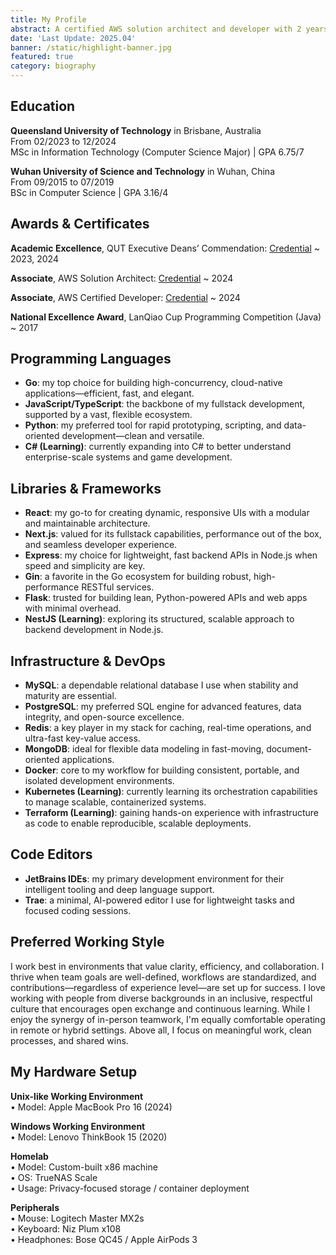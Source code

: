 ```yaml
---
title: My Profile
abstract: A certified AWS solution architect and developer with 2 years fullstack experience.
date: 'Last Update: 2025.04'
banner: /static/highlight-banner.jpg
featured: true
category: biography
---
```


## Education
**Queensland University of Technology** in Brisbane, Australia  
From 02/2023 to 12/2024  
MSc in Information Technology (Computer Science Major) | GPA 6.75/7

**Wuhan University of Science and Technology** in Wuhan, China  
From 09/2015 to 07/2019  
BSc in Computer Science | GPA 3.16/4 


## Awards & Certificates

**Academic Excellence**, QUT Executive Deans’ Commendation: [Credential](https://me.mashiro.best/static/academic_transcript.pdf)
  ~ 2023, 2024

**Associate**, AWS Solution Architect: [Credential](https://www.credly.com/badges/8d20efe6-9220-42b6-beaa-79fc33e8f526)
  ~ 2024

**Associate**, AWS Certified Developer: [Credential](https://www.credly.com/badges/a6a64eed-74fe-412b-b691-0c9683f1ca97)
  ~ 2024

**National Excellence Award**, LanQiao Cup Programming Competition (Java)
  ~ 2017

## Programming Languages
- **Go**: my top choice for building high-concurrency, cloud-native applications—efficient, fast, and elegant.
- **JavaScript/TypeScript**: the backbone of my fullstack development, supported by a vast, flexible ecosystem.
- **Python**: my preferred tool for rapid prototyping, scripting, and data-oriented development—clean and versatile.
- **C# (Learning)**: currently expanding into C# to better understand enterprise-scale systems and game development.

## Libraries & Frameworks
- **React**: my go-to for creating dynamic, responsive UIs with a modular and maintainable architecture.
- **Next.js**: valued for its fullstack capabilities, performance out of the box, and seamless developer experience.
- **Express**: my choice for lightweight, fast backend APIs in Node.js when speed and simplicity are key.
- **Gin**: a favorite in the Go ecosystem for building robust, high-performance RESTful services.
- **Flask**: trusted for building lean, Python-powered APIs and web apps with minimal overhead.
- **NestJS (Learning)**: exploring its structured, scalable approach to backend development in Node.js.

## Infrastructure & DevOps
- **MySQL**: a dependable relational database I use when stability and maturity are essential.
- **PostgreSQL**: my preferred SQL engine for advanced features, data integrity, and open-source excellence.
- **Redis**: a key player in my stack for caching, real-time operations, and ultra-fast key-value access.
- **MongoDB**: ideal for flexible data modeling in fast-moving, document-oriented applications.
- **Docker**: core to my workflow for building consistent, portable, and isolated development environments.
- **Kubernetes (Learning)**: currently learning its orchestration capabilities to manage scalable, containerized systems.
- **Terraform (Learning)**: gaining hands-on experience with infrastructure as code to enable reproducible, scalable deployments.

## Code Editors
- **JetBrains IDEs**: my primary development environment for their intelligent tooling and deep language support.
- **Trae**: a minimal, AI-powered editor I use for lightweight tasks and focused coding sessions.

## Preferred Working Style
I work best in environments that value clarity, efficiency, and collaboration. I thrive when team goals are well-defined, workflows are standardized, and contributions—regardless of experience level—are set up for success. I love working with people from diverse backgrounds in an inclusive, respectful culture that encourages open exchange and continuous learning. While I enjoy the synergy of in-person teamwork, I'm equally comfortable operating in remote or hybrid settings. Above all, I focus on meaningful work, clean processes, and shared wins.

## My Hardware Setup
**Unix-like Working Environment**  
• Model: Apple MacBook Pro 16 (2024)

**Windows Working Environment**  
• Model: Lenovo ThinkBook 15 (2020)

**Homelab**  
• Model: Custom-built x86 machine  
• OS: TrueNAS Scale  
• Usage: Privacy-focused storage / container deployment

**Peripherals**  
• Mouse: Logitech Master MX2s  
• Keyboard: Niz Plum x108  
• Headphones: Bose QC45 / Apple AirPods 3